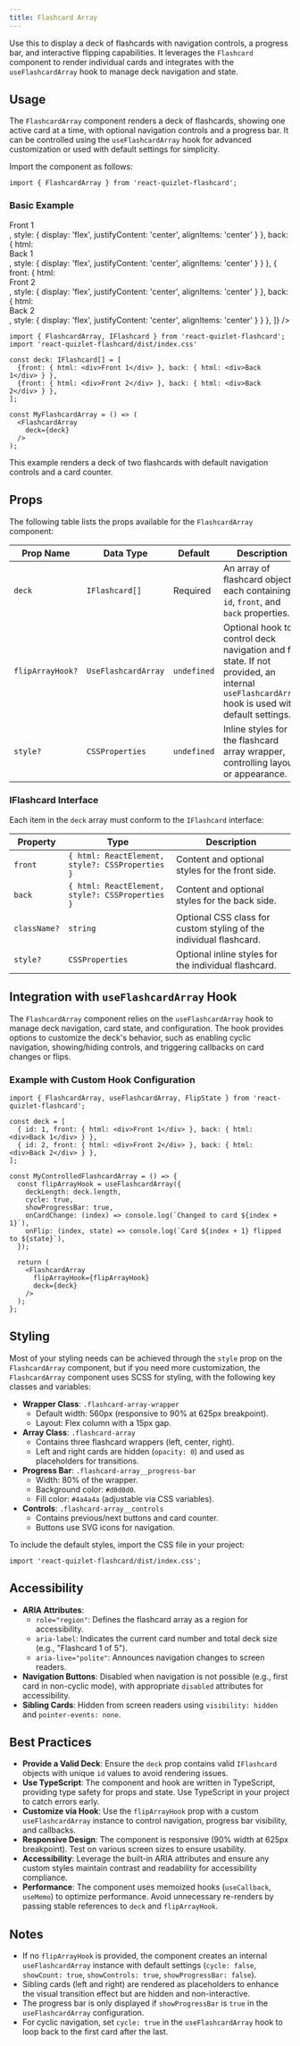 ```yaml
---
title: Flashcard Array
---
```


Use this to display a deck of flashcards with navigation controls, a progress bar, and interactive flipping capabilities. It leverages the `Flashcard` component to render individual cards and integrates with the `useFlashcardArray` hook to manage deck navigation and state.


## Usage

The `FlashcardArray` component renders a deck of flashcards, showing one active card at a time, with optional navigation controls and a progress bar. It can be controlled using the `useFlashcardArray` hook for advanced customization or used with default settings for simplicity.

Import the component as follows:

```tsx
import { FlashcardArray } from 'react-quizlet-flashcard';
```

### Basic Example

<div style={{ display: 'flex', flexDirection: 'column', alignItems: 'center', gap: '20px' }}>
  <FlashcardArray
    deck={[
      { front: { html: <div>Front 1</div>, style: { display: 'flex', justifyContent: 'center', alignItems: 'center' } }, back: { html: <div>Back 1</div>, style: { display: 'flex', justifyContent: 'center', alignItems: 'center' } } },
      { front: { html: <div>Front 2</div>, style: { display: 'flex', justifyContent: 'center', alignItems: 'center' } }, back: { html: <div>Back 2</div>, style: { display: 'flex', justifyContent: 'center', alignItems: 'center' } } },
    ]}
  />
</div>

```tsx
import { FlashcardArray, IFlashcard } from 'react-quizlet-flashcard';
import 'react-quizlet-flashcard/dist/index.css'

const deck: IFlashcard[] = [
  {front: { html: <div>Front 1</div> }, back: { html: <div>Back 1</div> } },
  {front: { html: <div>Front 2</div> }, back: { html: <div>Back 2</div> } },
];

const MyFlashcardArray = () => (
  <FlashcardArray
    deck={deck}
  />
);
```

This example renders a deck of two flashcards with default navigation controls and a card counter.

## Props

The following table lists the props available for the `FlashcardArray` component:

| Prop Name       | Data Type                                    | Default     | Description                                                                 |
|-----------------|----------------------------------------------|-------------|-----------------------------------------------------------------------------|
| `deck`          | `IFlashcard[]`                               | Required    | An array of flashcard objects, each containing `id`, `front`, and `back` properties. |
| `flipArrayHook?` | `UseFlashcardArray`                          | `undefined` | Optional hook to control deck navigation and flip state. If not provided, an internal `useFlashcardArray` hook is used with default settings. |
| `style?`         | `CSSProperties`                              | `undefined` | Inline styles for the flashcard array wrapper, controlling layout or appearance. |

### IFlashcard Interface

Each item in the `deck` array must conform to the `IFlashcard` interface:

| Property    | Type                                    | Description                                                                 |
|-------------|-----------------------------------------|-----------------------------------------------------------------------------|
| `front`    | `{ html: ReactElement, style?: CSSProperties }` | Content and optional styles for the front side.                     |
| `back`     | `{ html: ReactElement, style?: CSSProperties }` | Content and optional styles for the back side.                      |
| `className?`| `string`                                | Optional CSS class for custom styling of the individual flashcard.          |
| `style?`    | `CSSProperties`                         | Optional inline styles for the individual flashcard.                       |

## Integration with `useFlashcardArray` Hook

The `FlashcardArray` component relies on the `useFlashcardArray` hook to manage deck navigation, card state, and configuration. The hook provides options to customize the deck's behavior, such as enabling cyclic navigation, showing/hiding controls, and triggering callbacks on card changes or flips.


### Example with Custom Hook Configuration

```tsx
import { FlashcardArray, useFlashcardArray, FlipState } from 'react-quizlet-flashcard';

const deck = [
  { id: 1, front: { html: <div>Front 1</div> }, back: { html: <div>Back 1</div> } },
  { id: 2, front: { html: <div>Front 2</div> }, back: { html: <div>Back 2</div> } },
];

const MyControlledFlashcardArray = () => {
  const flipArrayHook = useFlashcardArray({
    deckLength: deck.length,
    cycle: true,
    showProgressBar: true,
    onCardChange: (index) => console.log(`Changed to card ${index + 1}`),
    onFlip: (index, state) => console.log(`Card ${index + 1} flipped to ${state}`),
  });

  return (
    <FlashcardArray
      flipArrayHook={flipArrayHook}
      deck={deck}
    />
  );
};
```

## Styling

Most of your styling needs can be achieved through the `style` prop on the `FlashcardArray` component, but if you need more customization, the `FlashcardArray` component uses SCSS for styling, with the following key classes and variables:

- **Wrapper Class**: `.flashcard-array-wrapper`
  - Default width: 560px (responsive to 90% at 625px breakpoint).
  - Layout: Flex column with a 15px gap.
- **Array Class**: `.flashcard-array`
  - Contains three flashcard wrappers (left, center, right).
  - Left and right cards are hidden (`opacity: 0`) and used as placeholders for transitions.
- **Progress Bar**: `.flashcard-array__progress-bar`
  - Width: 80% of the wrapper.
  - Background color: `#d0d0d0`.
  - Fill color: `#4a4a4a` (adjustable via CSS variables).
- **Controls**: `.flashcard-array__controls`
  - Contains previous/next buttons and card counter.
  - Buttons use SVG icons for navigation.

To include the default styles, import the CSS file in your project:

```tsx
import 'react-quizlet-flashcard/dist/index.css';
```

## Accessibility

- **ARIA Attributes**:
  - `role="region"`: Defines the flashcard array as a region for accessibility.
  - `aria-label`: Indicates the current card number and total deck size (e.g., "Flashcard 1 of 5").
  - `aria-live="polite"`: Announces navigation changes to screen readers.
- **Navigation Buttons**: Disabled when navigation is not possible (e.g., first card in non-cyclic mode), with appropriate `disabled` attributes for accessibility.
- **Sibling Cards**: Hidden from screen readers using `visibility: hidden` and `pointer-events: none`.

## Best Practices

- **Provide a Valid Deck**: Ensure the `deck` prop contains valid `IFlashcard` objects with unique `id` values to avoid rendering issues.
- **Use TypeScript**: The component and hook are written in TypeScript, providing type safety for props and state. Use TypeScript in your project to catch errors early.
- **Customize via Hook**: Use the `flipArrayHook` prop with a custom `useFlashcardArray` instance to control navigation, progress bar visibility, and callbacks.
- **Responsive Design**: The component is responsive (90% width at 625px breakpoint). Test on various screen sizes to ensure usability.
- **Accessibility**: Leverage the built-in ARIA attributes and ensure any custom styles maintain contrast and readability for accessibility compliance.
- **Performance**: The component uses memoized hooks (`useCallback`, `useMemo`) to optimize performance. Avoid unnecessary re-renders by passing stable references to `deck` and `flipArrayHook`.

## Notes

- If no `flipArrayHook` is provided, the component creates an internal `useFlashcardArray` instance with default settings (`cycle: false`, `showCount: true`, `showControls: true`, `showProgressBar: false`).
- Sibling cards (left and right) are rendered as placeholders to enhance the visual transition effect but are hidden and non-interactive.
- The progress bar is only displayed if `showProgressBar` is `true` in the `useFlashcardArray` configuration.
- For cyclic navigation, set `cycle: true` in the `useFlashcardArray` hook to loop back to the first card after the last.
